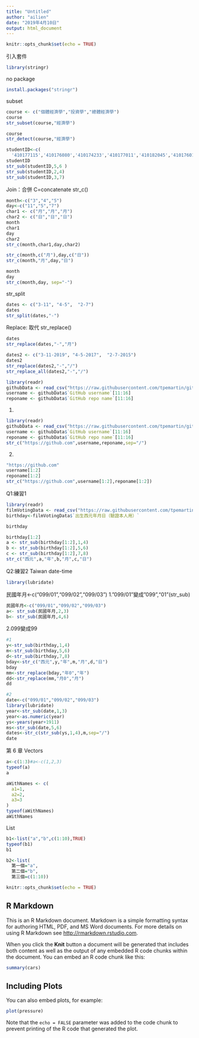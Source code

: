 ```yaml
---
title: "Untitled"
author: "ailien"
date: "2019年4月10日"
output: html_document
---
```


```r
knitr::opts_chunk$set(echo = TRUE)
```


引入套件
```r
library(stringr)
```

no package
```r
install.packages("stringr")
```

subset
```r
course <- c("個體經濟學","投資學","總體經濟學")
course
str_subset(course,"經濟學")
```

```r
course
str_detect(course,"經濟學")
```

```r
studentID<-c(
  '410177115','410176080','410174233','410177011','410182045','410176014')
studentID
str_sub(studentID,5,6 ) 
str_sub(studentID,2,4)
str_sub(studentID,3,7)
```
Join：合併
C=concatenate
str_c()
```r
month<-c("3","4","5")
day<-c("11","5","7")
char1 <- c("月","月","月")
char2 <- c("日","日","日")
month
char1
day 
char2
str_c(month,char1,day,char2)
```

```r
str_c(month,c("月"),day,c("日"))
str_c(month,"月",day,"日")
```

```r
month
day
str_c(month,day, sep="-")

```
str_split
```r
dates <- c("3-11", "4-5",  "2-7")
dates
str_split(dates,"-")
```

Replace: 取代
str_replace()

```r
dates
str_replace(dates,"-","月")
```

```r
dates2 <- c("3-11-2019", "4-5-2017",  "2-7-2015")
dates2
str_replace(dates2,"-","/")
str_replace_all(dates2,"-","/")
```

```r
library(readr)
githubData <- read_csv("https://raw.githubusercontent.com/tpemartin/github-data/master/githubData.csv")
username <- githubData$`GitHub username`[11:16]
reponame <- githubData$`GitHub repo name`[11:16]
```
1.
```r
library(readr)
githubData <- read_csv("https://raw.githubusercontent.com/tpemartin/github-data/master/githubData.csv")
username <- githubData$`GitHub username`[11:16]
reponame <- githubData$`GitHub repo name`[11:16]
str_c("https://github.com",username,reponame,sep="/")
```

2.
```r
"https://github.com"
username[1:2]
reponame[1:2]
str_c("https://github.com",username[1:2],reponame[1:2])
```
Q1:練習1

```r
library(readr)
filmVotingData <- read_csv("https://raw.githubusercontent.com/tpemartin/github-data/master/%E7%AC%AC%E4%B8%89%E5%B1%86%E7%B6%93%E6%BF%9F%E6%92%AD%E5%AE%A2%E7%AB%B6%E8%B3%BD%E5%8F%83%E8%B3%BD%E4%BD%9C%E5%93%81%E6%8A%95%E7%A5%A8%E7%B5%90%E6%9E%9C%E6%A8%A3%E6%9C%AC%20-%20Sheet1.csv")
birthday<-filmVotingData$`出生西元年月日（驗證本人用）`
```

```r
birthday
```

```r
birthday[1:2]
a <- str_sub(birthday[1:2],1,4)
b <- str_sub(birthday[1:2],5,6)
c <- str_sub(birthday[1:2],7,8)
str_c("西元",a,"年",b,"月",c,"日")
```

Q2:練習2 Taiwan date-time

```r
library(lubridate)
```
民國年月<-c("099/01","099/02","099/03")
1."099/01"變成"099","01"(str_sub)
```r
民國年月<-c("099/01","099/02","099/03")
a<- str_sub(民國年月,2,3)
b<- str_sub(民國年月,4,6)

```
2.099變成99







```r
#1
y<-str_sub(birthday,1,4)
m<-str_sub(birthday,5,6)
d<-str_sub(birthday,7,8)
bday<-str_c("西元",y,"年",m,"月",d,"日")
bday
mm<-str_replace(bday,"年0","年")
dd<-str_replace(mm,"月0","月")
dd

#2
date<-c("099/01","099/02","099/03")
library(lubridate)
year<-str_sub(date,1,3)
year<-as.numeric(year)
ys<-years(year+1911)
ms<-str_sub(date,5,6)
dates<-str_c(str_sub(ys,1,4),m,sep="/")
date
```



第 6 章 Vectors

```r
a<-c(1:3)#a<-c(1,2,3)
typeof(a)
a
```

```r
aWithNames <- c(
  a1=1,
  a2=2,
  a3=3
)
typeof(aWithNames)
aWithNames
```
List
```r
b1<-list("a","b",c(1:10),TRUE)
typeof(b1)
b1
```

```r
b2<-list(
  第一個="a",
  第二個="b",
  第三個=c(1:10))
```























```r
knitr::opts_chunk$set(echo = TRUE)
```

## R Markdown

This is an R Markdown document. Markdown is a simple formatting syntax for authoring HTML, PDF, and MS Word documents. For more details on using R Markdown see <http://rmarkdown.rstudio.com>.

When you click the **Knit** button a document will be generated that includes both content as well as the output of any embedded R code chunks within the document. You can embed an R code chunk like this:

```r
summary(cars)
```

## Including Plots

You can also embed plots, for example:

```r
plot(pressure)
```

Note that the `echo = FALSE` parameter was added to the code chunk to prevent printing of the R code that generated the plot.

